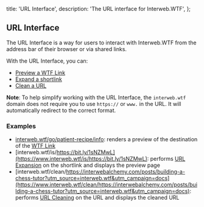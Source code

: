   title: 'URL Interface',
  description: 'The URL interface for Interweb.WTF',
};

## URL Interface

The URL Interface is a way for users to interact with Interweb.WTF from the address bar of their browser or via shared links.

With the URL Interface, you can:

- [Preview a WTF Link](/docs/concepts/wtf-links)
- [Expand a shortlink](/docs/expand)
- [Clean a URL](/docs/clean)

**Note**: To help simplify working with the URL Interface, the `interweb.wtf` domain does not require you to use `https://` or `www.` in the URL. It will automatically redirect to the correct format.

### Examples

- [interweb.wtf/go/patient-recipe/info](https://www.interweb.wtf/go/patient-recipe/info): renders a preview of the destination of the [WTF Link](/docs/concepts/wtf-links)
- [interweb.wtf/is/https://bit.ly/1sNZMwL](https://www.interweb.wtf/is/https://bit.ly/1sNZMwL): performs [URL Expansion](/docs/expand) on the shortlink and displays the preview page
- [interweb.wtf/clean/https://interwebalchemy.com/posts/building-a-chess-tutor?utm_source=interweb.wtf&utm_campaign=docs](https://www.interweb.wtf/clean/https://interwebalchemy.com/posts/building-a-chess-tutor?utm_source=interweb.wtf&utm_campaign=docs): performs [URL Cleaning](/docs/clean) on the URL and displays the cleaned URL
